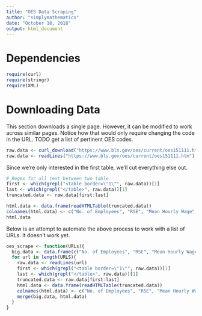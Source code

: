 ```yaml
---
title: "OES Data Scraping"
author: "simplymathematics"
date: "October 18, 2018"
output: html_document
---
```

# Dependencies
```r
require(curl)
require(stringr)
require(XML)
```
# Downloading Data

This section downloads a single page. However, it can be modified to work across similar pages. Notice how that would only require changing the code  in the URL. TODO get a list of pertinent OES codes. 
```r
raw.data <- curl_download("https://www.bls.gov/oes/current/oes151111.htm", "OES_dollars.txt")
raw.data <- readLines("https://www.bls.gov/oes/current/oes151111.htm")
```

Since we're only interested in the first table, we'll cut everything else out.
```r
# Regex for all text between two table
first <- which(grepl("<table border=\"1\"", raw.data))[1]
last <- which(grepl("</table>", raw.data))[1]
truncated.data <- raw.data[first:last]
```

```r
html.data <- data.frame(readHTMLTable(truncated.data))
colnames(html.data) <- c("No. of Employees", "RSE", "Mean Hourly Wage", "Mean Annual Wage", "Wage RSE")
html.data
```

Below is an attempt to automate the above process to work with a list of URLs. It doesn't work yet. 
```r
oes_scrape <- function(URLs){
  big.data <- data.frame(c("No. of Employees", "RSE", "Mean Hourly Wage", "Mean Annual Wage", "Wage RSE"))
  for url in length(URLS){
    raw.data <- readLines(url)
    first <- which(grepl("<table border=\"1\"", raw.data))[1]
    last <- which(grepl("</table>", raw.data))[1]
    truncated.data <- raw.data[first:last]
    html.data <- data.frame(readHTMLTable(truncated.data))
    colnames(html.data) <- c("No. of Employees", "RSE", "Mean Hourly Wage", "Mean Annual Wage", "Wage RSE")
    merge(big.data, html.data)
  }
}

```